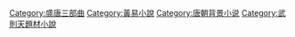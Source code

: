 {{Catnav|頁面分類|各種主題的頁面分類|類型|小說類型|武俠小說}}
{{Catnav|頁面分類|...|中國武術|武俠|武俠小說}}


{{Catmore}}

[[Category:盛唐三部曲|Category:盛唐三部曲]]
[[Category:黃易小說|Category:黃易小說]]
[[Category:唐朝背景小说|Category:唐朝背景小说]]
[[Category:武則天題材小說|Category:武則天題材小說]]
